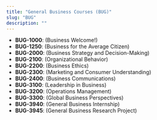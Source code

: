 ```yaml
---
title: "General Business Courses (BUG)"
slug: "BUG"
description: ""
---
```


- **BUG-1000**: (Business Welcome!)
- **BUG-1250**: (Business for the Average Citizen)
- **BUG-2000**: (Business Strategy and Decision-Making)
- **BUG-2100**: (Organizational Behavior)
- **BUG-2200**: (Business Ethics)
- **BUG-2300**: (Marketing and Consumer Understanding)
- **BUG-2400**: (Business Communications)
- **BUG-3100**: (Leadership in Business)
- **BUG-3200**: (Operations Management)
- **BUG-3300**: (Global Business Perspectives)
- **BUG-3940**: (General Business Internship)
- **BUG-3945**: (General Business Research Project)
